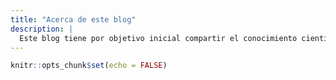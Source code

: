 ```yaml
---
title: "Acerca de este blog"
description: |
  Este blog tiene por objetivo inicial compartir el conocimiento científico generado en un ambiente virtual que facilite su distribución y a su vez sirva como repositorio de esta información. Luego, mi propósito es el de generar contenido relativo a mi especialidad que sea asequible para todo público. Eventualmente, crear contenido en redes sociales que se base en este mismo propósito, y así, poder difundir el área de conocimiento que tanto me apasiona.
---
```


```r
knitr::opts_chunk$set(echo = FALSE)
```
